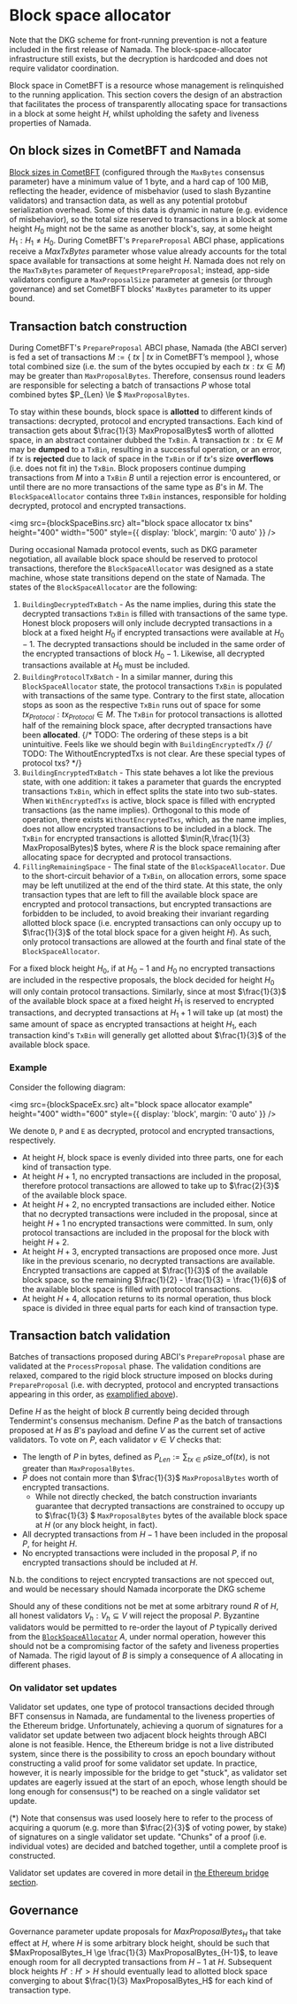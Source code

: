 
# Block space allocator

<Callout type="info">
Note that the DKG scheme for front-running prevention is not a feature included in the first release of Namada. 
The block-space-allocator infrastructure still exists, but the decryption is hardcoded and does not require validator coordination.
</Callout>

Block space in CometBFT is a resource whose management is relinquished to the 
running application. This section covers the design of an abstraction that 
facilitates the process of transparently allocating space for transactions in a 
block at some height $H$, whilst upholding the safety and liveness properties 
of Namada.

## On block sizes in CometBFT and Namada

[Block sizes in CometBFT](https://github.com/cometbft/cometbft/blob/main/spec/abci/abci%2B%2B_app_requirements.md#blockparamsmaxbytes) (configured through the `MaxBytes` consensus 
parameter) have a minimum value of $1\ \text{byte}$, and a hard cap of $100\ 
\text{MiB}$, reflecting the header, evidence of misbehavior (used to slash 
Byzantine validators) and transaction data, as well as any potential protobuf 
serialization overhead. Some of this data is dynamic in nature (e.g. 
evidence of misbehavior), so the total size reserved to transactions in a block 
at some height $H_0$ might not be the same as another block's, say, at some 
height $H_1 : H_1 \ne H_0$. During CometBFT's `PrepareProposal` ABCI phase, 
applications receive a $MaxTxBytes$ parameter whose value already accounts for 
the total space available for transactions at some height $H$. Namada does not 
rely on the `MaxTxBytes` parameter of `RequestPrepareProposal`; instead, 
app-side validators configure a `MaxProposalSize` parameter at genesis (or
through governance) and set CometBFT blocks' `MaxBytes` parameter to its 
upper bound.

## Transaction batch construction

During CometBFT's `PrepareProposal` ABCI phase, Namada (the ABCI server) is 
fed a set of transactions $M := \{\ tx\ |\ tx\text{ in CometBFT's mempool}\ 
\}$, whose total combined size (i.e. the sum of the bytes occupied by each $tx 
: tx \in M$) may be greater than `MaxProposalBytes`. Therefore, consensus round 
leaders are responsible for selecting a batch of transactions $P$ whose total 
combined bytes $P_{Len} \le $ `MaxProposalBytes`.

To stay within these bounds, block space is **allotted** to different kinds of 
transactions: decrypted, protocol and encrypted transactions. Each kind of 
transaction gets about $\frac{1}{3} MaxProposalBytes$ worth of allotted space, 
in an abstract container dubbed the `TxBin`. A transaction $tx : tx \in M$ may 
be **dumped** to a `TxBin`, resulting in a successful operation, or an error, 
if $tx$ is **rejected** due to lack of space in the `TxBin` or if $tx$'s size 
**overflows** (i.e. does not fit in) the `TxBin`. Block proposers continue 
dumping transactions from $M$ into a `TxBin` $B$ until a rejection error is 
encountered, or until there are no more transactions of the same type as $B$'s 
in $M$. The `BlockSpaceAllocator` contains three `TxBin` instances, responsible 
for holding decrypted, protocol and encrypted transactions.

<img
  src={blockSpaceBins.src}
  alt="block space allocator tx bins"
  height="400"
  width="500"
  style={{ display: 'block', margin: '0 auto' }} />

During occasional Namada protocol events, such as DKG parameter negotiation, 
all available block space should be reserved to protocol transactions, 
therefore the `BlockSpaceAllocator` was designed as a state machine, whose 
state transitions depend on the state of Namada. The states of the 
`BlockSpaceAllocator` are the following:

1. `BuildingDecryptedTxBatch` - As the name implies, during this state the 
decrypted transactions `TxBin` is filled with transactions of the same type. 
Honest block proposers will only include decrypted transactions in a block at a 
fixed height $H_0$ if encrypted transactions were available at $H_0 - 1$. The 
decrypted transactions should be included in the same order of the encrypted 
transactions of block $H_0 - 1$. Likewise, all decrypted transactions available 
at $H_0$ must be included.
2. `BuildingProtocolTxBatch` - In a similar manner, during this 
`BlockSpaceAllocator` state, the protocol transactions `TxBin` is populated 
with transactions of the same type. Contrary to the first state, allocation 
stops as soon as the respective `TxBin` runs out of space for some 
$tx_{Protocol} : tx_{Protocol} \in M$. The `TxBin` for protocol transactions is 
allotted half of the remaining block space, after decrypted transactions have 
been **allocated**.
{/* TODO: The ordering of these steps is a bit unintuitive. Feels like we should begin with `BuildingEncryptedTx` */}
{/* TODO: The WithoutEncryptedTxs is not clear. Are these special types of protocol txs? */}
3. `BuildingEncryptedTxBatch` - This state behaves a lot like the previous 
state, with one addition: it takes a parameter that guards the encrypted 
transactions `TxBin`, which in effect splits the state into two sub-states. 
When `WithEncryptedTxs` is active, block space is filled with encrypted 
transactions (as the name implies). Orthogonal to this mode of operation, there 
exists `WithoutEncryptedTxs`, which, as the name implies, does not allow encrypted 
transactions to be included in a block. The `TxBin` for encrypted transactions 
is allotted $\min(R,\frac{1}{3} MaxProposalBytes)$ bytes, where $R$ is the 
block space remaining after allocating space for decrypted and protocol 
transactions.
4. `FillingRemainingSpace` - The final state of the `BlockSpaceAllocator`. Due 
to the short-circuit behavior of a `TxBin`, on allocation errors, some space 
may be left unutilized at the end of the third state. At this state, the only 
transaction types that are left to fill the available block space are
encrypted and protocol transactions, but encrypted transactions are forbidden
to be included, to avoid breaking their invariant regarding
allotted block space (i.e. encrypted transactions can only occupy up to
$\frac{1}{3}$ of the total block space for a given height $H$). As such,
only protocol transactions are allowed at the fourth and final state of
the `BlockSpaceAllocator`.

For a fixed block height $H_0$, if at $H_0 - 1$ and $H_0$ no encrypted 
transactions are included in the respective proposals, the block decided for 
height $H_0$ will only contain protocol transactions. Similarly, since at most 
$\frac{1}{3}$ of the available block space at a fixed height $H_1$ is reserved 
to encrypted transactions, and decrypted transactions at $H_1+1$ will take up 
(at most) the same amount of space as encrypted transactions at height $H_1$, 
each transaction kind's `TxBin` will generally get allotted about $\frac{1}{3}$ 
of the available block space.

### Example

Consider the following diagram:

<img
  src={blockSpaceEx.src}
  alt="block space allocator example"
  height="400"
  width="600"
  style={{ display: 'block', margin: '0 auto' }}
/>

We denote `D`, `P` and `E` as decrypted, protocol and encrypted transactions, 
respectively.

* At height $H$, block space is evenly divided into three parts, one for each 
kind of transaction type.
* At height $H+1$, no encrypted transactions are included in the proposal, 
therefore protocol transactions are allowed to take up to $\frac{2}{3}$ of the 
available block space.
* At height $H+2$, no encrypted transactions are included either. Notice that 
no decrypted transactions were included in the proposal, since at height $H+1$ 
no encrypted transactions were committed. In sum, only protocol 
transactions are included in the proposal for the block with height $H+2$.
* At height $H+3$, encrypted transactions are proposed once more. Just like in 
the previous scenario, no decrypted transactions are available. Encrypted 
transactions are capped at $\frac{1}{3}$ of the available block space, so the 
remaining $\frac{1}{2} - \frac{1}{3} = \frac{1}{6}$ of the available block 
space is filled with protocol transactions.
* At height $H+4$, allocation returns to its normal operation, thus block space 
is divided in three equal parts for each kind of transaction type.

## Transaction batch validation

Batches of transactions proposed during ABCI's `PrepareProposal` phase are 
validated at the `ProcessProposal` phase. The validation conditions are 
relaxed, compared to the rigid block structure imposed on blocks during 
`PrepareProposal` (i.e. with decrypted, protocol and encrypted transactions 
appearing in this order, as [examplified above](#example)). 

Define $H$ as the height of block $B$ currently being decided through Tendermint's 
consensus mechanism. Define $P$ as the batch of transactions proposed at $H$ as $B$'s 
payload and define $V$ as the current set of active validators. To vote on $P$, each 
validator $v \in V$ checks that:

* The length of $P$ in bytes, defined as $P_{Len} := \sum_{tx \in 
P} \text{size\_of}(tx)$, is not greater than `MaxProposalBytes`.
* $P$ does not contain more than $\frac{1}{3}$ `MaxProposalBytes` worth of 
encrypted transactions.
    - While not directly checked, the batch construction invariants guarantee 
that decrypted transactions are constrained to occupy up to $\frac{1}{3} $
`MaxProposalBytes` bytes of the available block space at $H$ (or any block 
height, in fact).
* All decrypted transactions from $H-1$ have been included in the proposal 
$P$, for height $H$.
* No encrypted transactions were included in the proposal $P$, if no
encrypted transactions should be included at $H$.

<Callout type="info">
N.b. the conditions to reject encrypted transactions are not specced out, and would be necessary should Namada incorporate the DKG scheme
</Callout>

Should any of these conditions not be met at some arbitrary round $R$ of $H$, 
all honest validators $V_h : V_h \subseteq V$ will reject the proposal $P$. 
Byzantine validators would be permitted to re-order the layout of $P$ typically 
derived from the [`BlockSpaceAllocator`](#transaction-batch-construction) $A$, 
under normal operation, however this should not be a compromising factor of the 
safety and liveness properties of Namada. The rigid layout of $B$ is simply a 
consequence of $A$ allocating in different phases.

### On validator set updates

Validator set updates, one type of protocol transactions decided through BFT 
consensus in Namada, are fundamental to the liveness properties of the Ethereum 
bridge. Unfortunately, achieving a quorum of signatures for a validator set update between two adjacent block heights 
through ABCI alone is not feasible. Hence, the Ethereum bridge is not a live 
distributed system, since there is the possibility to cross an epoch boundary 
without constructing a valid proof for some validator set update. In practice, 
however, it is nearly impossible for the bridge to get "stuck", as validator 
set updates are eagerly issued at the start of an epoch, whose length should be 
long enough for consensus(*) to be reached on a single validator set update.

(*) Note that consensus was used loosely here to refer to the process of 
acquiring a quorum (e.g. more than $\frac{2}{3}$ of voting power, by stake) of 
signatures on a single validator set update. "Chunks" of a proof (i.e. 
individual votes) are decided and batched together, until a complete proof is 
constructed.

Validator set updates are covered in more detail in [the Ethereum bridge section](../modules/ethereum-bridge.mdx).

## Governance

Governance parameter update proposals for $MaxProposalBytes_H$ that take effect 
at $H$, where $H$ is some arbitrary block height, should be such that
$MaxProposalBytes_H \ge \frac{1}{3} MaxProposalBytes_{H-1}$, to leave enough
room for all decrypted transactions from $H-1$ at $H$. Subsequent block heights
$H' : H' > H$ should eventually lead to allotted block space converging to about
$\frac{1}{3} MaxProposalBytes_H$ for each kind of transaction type.
